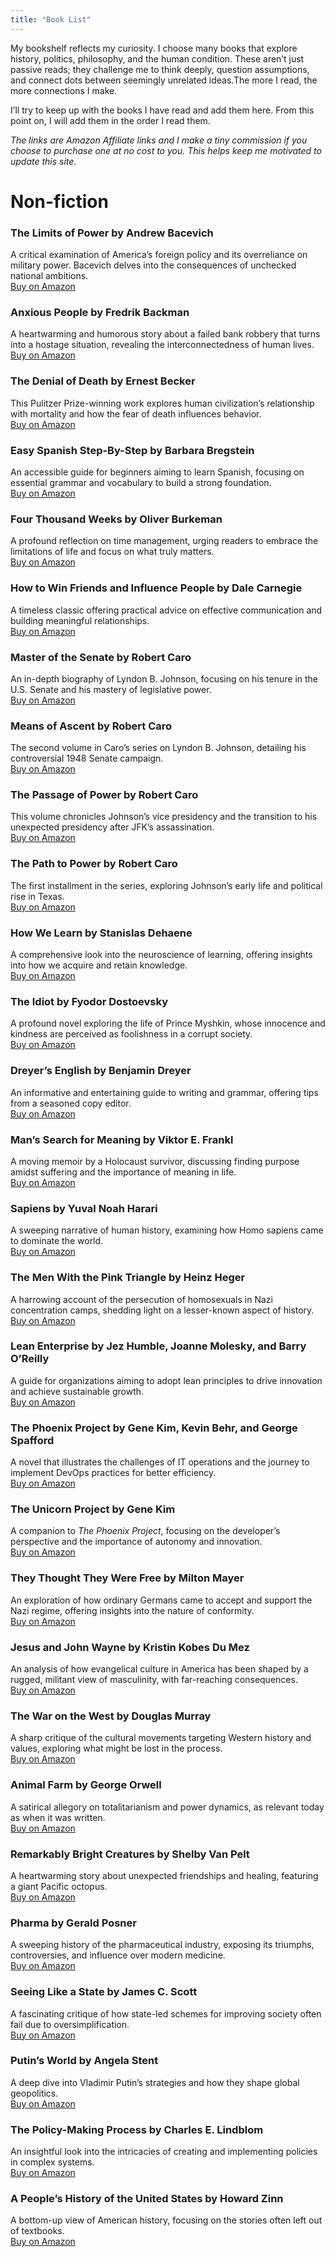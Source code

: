 ```yaml
---
title: "Book List"
---
```


My bookshelf reflects my curiosity. I choose many books that explore history, politics, philosophy, and the human condition. These aren’t just passive reads; they challenge me to think deeply, question assumptions, and connect dots between seemingly unrelated ideas.The more I read, the more connections I make.

I'll try to keep up with the books I have read and add them here. From this point on, I will add them in the order I read them.

*The links are Amazon Affiliate links and I make a tiny commission if you choose to purchase one at no cost to you. This helps keep me motivated to update this site.*

# Non-fiction

### **The Limits of Power** by Andrew Bacevich

A critical examination of America's foreign policy and its overreliance on military power. Bacevich delves into the consequences of unchecked national ambitions.\
[Buy on Amazon](https://www.amazon.com/Limits-Power-End-American-Exceptionalism/dp/0805088156?tag=hatro-20)

### **Anxious People** by Fredrik Backman

A heartwarming and humorous story about a failed bank robbery that turns into a hostage situation, revealing the interconnectedness of human lives.\
[Buy on Amazon](https://www.amazon.com/Anxious-People-Novel-Fredrik-Backman/dp/1501160834?tag=hatro-20)

### **The Denial of Death** by Ernest Becker

This Pulitzer Prize-winning work explores human civilization's relationship with mortality and how the fear of death influences behavior.\
[Buy on Amazon](https://www.amazon.com/Denial-Death-Ernest-Becker/dp/0684832402?tag=hatro-20)

### **Easy Spanish Step-By-Step** by Barbara Bregstein

An accessible guide for beginners aiming to learn Spanish, focusing on essential grammar and vocabulary to build a strong foundation.\
[Buy on Amazon](https://www.amazon.com/Easy-Spanish-Step-Step/dp/0071463380?tag=hatro-20)

### **Four Thousand Weeks** by Oliver Burkeman

A profound reflection on time management, urging readers to embrace the limitations of life and focus on what truly matters.\
[Buy on Amazon](https://www.amazon.com/Four-Thousand-Weeks-Management-Mortals/dp/0374159122?tag=hatro-20)

### **How to Win Friends and Influence People** by Dale Carnegie

A timeless classic offering practical advice on effective communication and building meaningful relationships.\
[Buy on Amazon](https://www.amazon.com/How-Win-Friends-Influence-People/dp/0671027034?tag=hatro-20)

### **Master of the Senate** by Robert Caro

An in-depth biography of Lyndon B. Johnson, focusing on his tenure in the U.S. Senate and his mastery of legislative power.\
[Buy on Amazon](https://www.amazon.com/Master-Senate-Years-Lyndon-Johnson/dp/0394720954?tag=hatro-20)

### **Means of Ascent** by Robert Caro

The second volume in Caro's series on Lyndon B. Johnson, detailing his controversial 1948 Senate campaign.\
[Buy on Amazon](https://www.amazon.com/Means-Ascent-Years-Lyndon-Johnson/dp/067973371X?tag=hatro-20)

### **The Passage of Power** by Robert Caro

This volume chronicles Johnson's vice presidency and the transition to his unexpected presidency after JFK's assassination.\
[Buy on Amazon](https://www.amazon.com/Passage-Power-Years-Lyndon-Johnson/dp/0375713255?tag=hatro-20)

### **The Path to Power** by Robert Caro

The first installment in the series, exploring Johnson's early life and political rise in Texas.\
[Buy on Amazon](https://www.amazon.com/Path-Power-Years-Lyndon-Johnson/dp/0679729453?tag=hatro-20)

### **How We Learn** by Stanislas Dehaene

A comprehensive look into the neuroscience of learning, offering insights into how we acquire and retain knowledge.\
[Buy on Amazon](https://www.amazon.com/How-We-Learn-Why-Brains/dp/0525559886?tag=hatro-20)

### **The Idiot** by Fyodor Dostoevsky

A profound novel exploring the life of Prince Myshkin, whose innocence and kindness are perceived as foolishness in a corrupt society.\
[Buy on Amazon](https://www.amazon.com/Idiot-Fyodor-Dostoevsky/dp/014044792X?tag=hatro-20)

### **Dreyer's English** by Benjamin Dreyer

An informative and entertaining guide to writing and grammar, offering tips from a seasoned copy editor.\
[Buy on Amazon](https://www.amazon.com/Dreyers-English-Ultimate-Companion-Writing/dp/0812995708?tag=hatro-20)

### **Man's Search for Meaning** by Viktor E. Frankl

A moving memoir by a Holocaust survivor, discussing finding purpose amidst suffering and the importance of meaning in life.\
[Buy on Amazon](https://www.amazon.com/Mans-Search-Meaning-Viktor-Frankl/dp/080701429X?tag=hatro-20)

### **Sapiens** by Yuval Noah Harari

A sweeping narrative of human history, examining how Homo sapiens came to dominate the world.\
[Buy on Amazon](https://www.amazon.com/Sapiens-Humankind-Yuval-Noah-Harari/dp/0062316095?tag=hatro-20)

### **The Men With the Pink Triangle** by Heinz Heger

A harrowing account of the persecution of homosexuals in Nazi concentration camps, shedding light on a lesser-known aspect of history.\
[Buy on Amazon](https://www.amazon.com/Men-Pink-Triangle-Heinz-Heger/dp/1555830064?tag=hatro-20)

### **Lean Enterprise** by Jez Humble, Joanne Molesky, and Barry O'Reilly

A guide for organizations aiming to adopt lean principles to drive innovation and achieve sustainable growth.\
[Buy on Amazon](https://www.amazon.com/Lean-Enterprise-Performance-Organizations-High-Performance/dp/1449368425?tag=hatro-20)

### **The Phoenix Project** by Gene Kim, Kevin Behr, and George Spafford

A novel that illustrates the challenges of IT operations and the journey to implement DevOps practices for better efficiency.\
[Buy on Amazon](https://www.amazon.com/Phoenix-Project-DevOps-Helping-Business/dp/1942788290?tag=hatro-20)

### **The Unicorn Project** by Gene Kim

A companion to *The Phoenix Project*, focusing on the developer's perspective and the importance of autonomy and innovation.\
[Buy on Amazon](https://www.amazon.com/Unicorn-Project-Developers-Disruption-Thriving/dp/1942788762?tag=hatro-20)

### **They Thought They Were Free** by Milton Mayer

An exploration of how ordinary Germans came to accept and support the Nazi regime, offering insights into the nature of conformity.\
[Buy on Amazon](https://www.amazon.com/They-Thought-Were-Free-Germans/dp/022652583X?tag=hatro-20)

### **Jesus and John Wayne** by Kristin Kobes Du Mez

An analysis of how evangelical culture in America has been shaped by a rugged, militant view of masculinity, with far-reaching consequences.\
[Buy on Amazon](https://www.amazon.com/Jesus-John-Wayne-Evangelicals-Corrupted/dp/163149905X?tag=hatro-20)

### **The War on the West** by Douglas Murray

A sharp critique of the cultural movements targeting Western history and values, exploring what might be lost in the process.\
[Buy on Amazon](https://www.amazon.com/War-West-Douglas-Murray/dp/0063162024?tag=hatro-20)

### **Animal Farm** by George Orwell

A satirical allegory on totalitarianism and power dynamics, as relevant today as when it was written.\
[Buy on Amazon](https://www.amazon.com/Animal-Farm-George-Orwell/dp/0451526341?tag=hatro-20)

### **Remarkably Bright Creatures** by Shelby Van Pelt

A heartwarming story about unexpected friendships and healing, featuring a giant Pacific octopus.\
[Buy on Amazon](https://www.amazon.com/Remarkably-Bright-Creatures-Shelby-Pelt/dp/0063204150?tag=hatro-20)

### **Pharma** by Gerald Posner

A sweeping history of the pharmaceutical industry, exposing its triumphs, controversies, and influence over modern medicine.\
[Buy on Amazon](https://www.amazon.com/Pharma-Greed-Lies-Poisoning-America/dp/1501151897?tag=hatro-20)

### **Seeing Like a State** by James C. Scott

A fascinating critique of how state-led schemes for improving society often fail due to oversimplification.\
[Buy on Amazon](https://www.amazon.com/Seeing-Like-State-Certain-Condition/dp/0300078153?tag=hatro-20)

### **Putin's World** by Angela Stent

A deep dive into Vladimir Putin’s strategies and how they shape global geopolitics.\
[Buy on Amazon](https://www.amazon.com/Putins-World-Russia-Against-West/dp/1455533018?tag=hatro-20)

### **The Policy-Making Process** by Charles E. Lindblom

An insightful look into the intricacies of creating and implementing policies in complex systems.\
[Buy on Amazon](https://www.amazon.com/Policy-Making-Process-Charles-E-Lindblom/dp/0136813820?tag=hatro-20)

### **A People's History of the United States** by Howard Zinn

A bottom-up view of American history, focusing on the stories often left out of textbooks.\
[Buy on Amazon](https://www.amazon.com/Peoples-History-United-States/dp/0062397346?tag=hatro-20)
